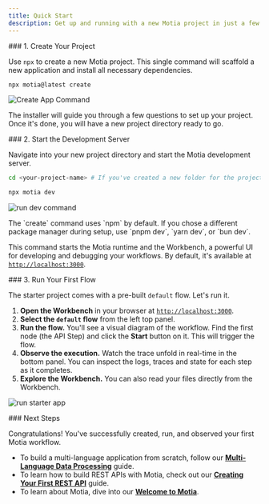 ```yaml
---
title: Quick Start
description: Get up and running with a new Motia project in just a few seconds.
---
```

<Steps>

<Step>
### 1. Create Your Project

Use `npx` to create a new Motia project. This single command will scaffold a new application and install all necessary dependencies.

```bash
npx motia@latest create
```

![Create App Command](/docs-images/motia-build-your-app-1.gif)

The installer will guide you through a few questions to set up your project. Once it's done, you will have a new project directory ready to go.

</Step>

<Step>
### 2. Start the Development Server

Navigate into your new project directory and start the Motia development server.

```bash
cd <your-project-name> # If you've created a new folder for the project, navigate into it

npx motia dev
```

![run dev command](/docs-images/motia-build-your-app-2.png)

<Callout>
The `create` command uses `npm` by default. If you chose a different package manager during setup, use `pnpm dev`, `yarn dev`, or `bun dev`.
</Callout>

This command starts the Motia runtime and the Workbench, a powerful UI for developing and debugging your workflows. By default, it's available at [`http://localhost:3000`](http://localhost:3000).

</Step>

<Step>
### 3. Run Your First Flow

The starter project comes with a pre-built `default` flow. Let's run it.

1.  **Open the Workbench** in your browser at [`http://localhost:3000`](http://localhost:3000).
2.  **Select the `default` flow** from the left top panel.
3.  **Run the flow.** You'll see a visual diagram of the workflow. Find the first node (the API Step) and click the **Start** button on it. This will trigger the flow.
4.  **Observe the execution.** Watch the trace unfold in real-time in the bottom panel. You can inspect the logs, traces and state for each step as it completes.
5.  **Explore the Workbench.** You can also read your files directly from the Workbench.

![run starter app](/docs-images/motia-build-your-app.gif)

</Step>

<Step>
### Next Steps

Congratulations! You've successfully created, run, and observed your first Motia workflow.

- To build a multi-language application from scratch, follow our **[Multi-Language Data Processing](/docs/examples/multi-language-data-processing)** guide.
- To learn how to build REST APIs with Motia, check out our **[Creating Your First REST API](/docs/getting-started/build-your-first-app/creating-your-first-rest-api)** guide.
- To learn about Motia, dive into our **[Welcome to Motia](/docs)**.

</Step>
</Steps>
